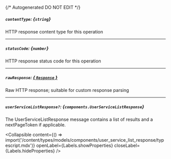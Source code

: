 {/* Autogenerated DO NOT EDIT  */}

##### `contentType`: *{`string`}*
HTTP response content type for this operation

---
##### `statusCode`: *{`number`}*
HTTP response status code for this operation

---
##### `rawResponse`: [*{ `Response` }*](https://developer.mozilla.org/en-US/docs/Web/API/Response)
Raw HTTP response; suitable for custom response parsing

---
##### `userServiceListResponse?`: *{`components.UserServiceListResponse`}*
The UserServiceListResponse message contains a list of results and a nextPageToken if applicable.

<Collapsible content={() => import('/content/types/models/components/user_service_list_response/typescript.mdx')} openLabel={Labels.showProperties} closeLabel={Labels.hideProperties} />



